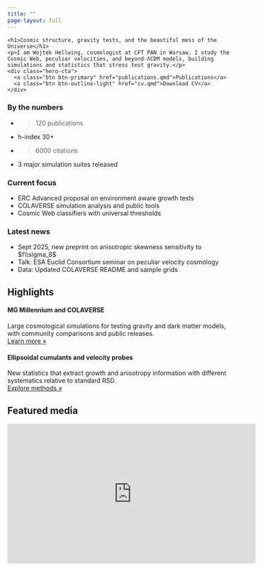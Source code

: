 ```yaml
---
title: ""
page-layout: full
---
```


<div class="hero">
  <div class="hero-text">
    <h1>Cosmic structure, gravity tests, and the beautiful mess of the Universe</h1>
    <p>I am Wojtek Hellwing, cosmologist at CFT PAN in Warsaw. I study the Cosmic Web, peculiar velocities, and beyond-ΛCDM models, building simulations and statistics that stress test gravity.</p>
    <div class="hero-cta">
      <a class="btn btn-primary" href="publications.qmd">Publications</a>
      <a class="btn btn-outline-light" href="cv.qmd">Download CV</a>
    </div>
  </div>
</div>

::: {.grid .cards}
::: {.g-col-12 .g-col-md-4}
### By the numbers
- > 120 publications  
- h-index 30+  
- > 6000 citations  
- 3 major simulation suites released  
:::

::: {.g-col-12 .g-col-md-4}
### Current focus
- ERC Advanced proposal on environment aware growth tests  
- COLAVERSE simulation analysis and public tools  
- Cosmic Web classifiers with universal thresholds  
:::

::: {.g-col-12 .g-col-md-4}
### Latest news
- Sept 2025, new preprint on anisotropic skewness sensitivity to $f\\sigma_8$  
- Talk: ESA Euclid Consortium seminar on peculiar velocity cosmology  
- Data: Updated COLAVERSE README and sample grids  
:::
:::

## Highlights

::: {.grid .cards}
::: {.g-col-12 .g-col-md-6}
#### MG Millennium and COLAVERSE
Large cosmological simulations for testing gravity and dark matter models, with community comparisons and public releases.  
[Learn more »](research.qmd#simulation-campaigns)
:::

::: {.g-col-12 .g-col-md-6}
#### Ellipsoidal cumulants and velocity probes
New statistics that extract growth and anisotropy information with different systematics relative to standard RSD.  
[Explore methods »](research.qmd#novel-statistics)
:::
:::

## Featured media

<div class="video-embed">
  <iframe width="560" height="315" src="https://www.youtube.com/embed/EdBvb3RVj" title="KIPAC@20 talk" frameborder="0" allowfullscreen></iframe>
</div>


